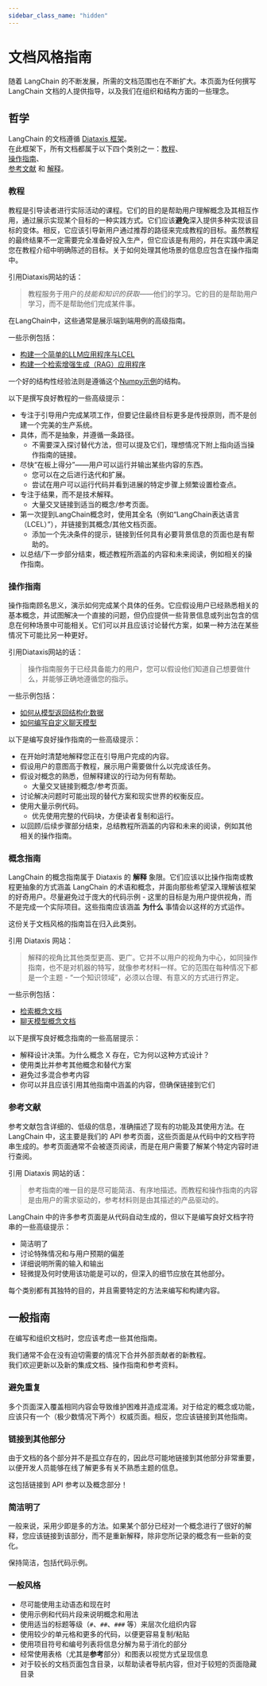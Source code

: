 ```yaml
---
sidebar_class_name: "hidden"
---
```


# 文档风格指南

随着 LangChain 的不断发展，所需的文档范围也在不断扩大。本页面为任何撰写 LangChain 文档的人提供指导，以及我们在组织和结构方面的一些理念。

## 哲学

LangChain 的文档遵循 [Diataxis 框架](https://diataxis.fr)。  
在此框架下，所有文档都属于以下四个类别之一：[教程](/docs/contributing/documentation/style_guide/#tutorials)、  
[操作指南](/docs/contributing/documentation/style_guide/#how-to-guides)、  
[参考文献](/docs/contributing/documentation/style_guide/#references) 和 [解释](/docs/contributing/documentation/style_guide/#conceptual-guide)。

### 教程

教程是引导读者进行实际活动的课程。它们的目的是帮助用户理解概念及其相互作用，通过展示实现某个目标的一种实践方式。它们应该**避免**深入提供多种实现该目标的变体。相反，它应该引导新用户通过推荐的路径来完成教程的目标。虽然教程的最终结果不一定需要完全准备好投入生产，但它应该是有用的，并在实践中满足您在教程介绍中明确陈述的目标。关于如何处理其他场景的信息应包含在操作指南中。

引用Diataxis网站的话：

> 教程服务于用户的*技能和知识的获取*——他们的学习。它的目的是帮助用户学习，而不是帮助他们完成某件事。

在LangChain中，这些通常是展示端到端用例的高级指南。

一些示例包括：

- [构建一个简单的LLM应用程序与LCEL](/docs/tutorials/llm_chain/)
- [构建一个检索增强生成（RAG）应用程序](/docs/tutorials/rag/)

一个好的结构性经验法则是遵循这个[Numpy示例](https://numpy.org/numpy-tutorials/content/tutorial-svd.html)的结构。

以下是撰写良好教程的一些高级提示：

- 专注于引导用户完成某项工作，但要记住最终目标更多是传授原则，而不是创建一个完美的生产系统。
- 具体，而不是抽象，并遵循一条路径。
  - 不需要深入探讨替代方法，但可以提及它们，理想情况下附上指向适当操作指南的链接。
- 尽快“在板上得分”——用户可以运行并输出某些内容的东西。
  - 您可以在之后进行迭代和扩展。
  - 尝试在用户可以运行代码并看到进展的特定步骤上频繁设置检查点。
- 专注于结果，而不是技术解释。
  - 大量交叉链接到适当的概念/参考页面。
- 第一次提到LangChain概念时，使用其全名（例如“LangChain表达语言（LCEL）”），并链接到其概念/其他文档页面。
  - 添加一个先决条件的提示，链接到任何具有必要背景信息的页面也是有帮助的。
- 以总结/下一步部分结束，概述教程所涵盖的内容和未来阅读，例如相关的操作指南。

### 操作指南

操作指南顾名思义，演示如何完成某个具体的任务。它应假设用户已经熟悉相关的基本概念，并试图解决一个直接的问题，但仍应提供一些背景信息或列出包含的信息在何种场景中可能相关。它们可以并且应该讨论替代方案，如果一种方法在某些情况下可能比另一种更好。

引用Diataxis网站的话：

> 操作指南服务于已经具备能力的用户，您可以假设他们知道自己想要做什么，并能够正确地遵循您的指示。

一些示例包括：

- [如何从模型返回结构化数据](/docs/how_to/structured_output/)
- [如何编写自定义聊天模型](/docs/how_to/custom_chat_model/)

以下是编写良好操作指南的一些高级提示：

- 在开始时清楚地解释您正在引导用户完成的内容。
- 假设用户的意图高于教程，展示用户需要做什么以完成该任务。
- 假设对概念的熟悉，但解释建议的行动为何有帮助。
  - 大量交叉链接到概念/参考页面。
- 讨论解决问题时可能出现的替代方案和现实世界的权衡反应。
- 使用大量示例代码。
  - 优先使用完整的代码块，方便读者复制和运行。
- 以回顾/后续步骤部分结束，总结教程所涵盖的内容和未来的阅读，例如其他相关的操作指南。

### 概念指南

LangChain 的概念指南属于 Diataxis 的 **解释** 象限。它们应该以比操作指南或教程更抽象的方式涵盖 LangChain 的术语和概念，并面向那些希望深入理解该框架的好奇用户。尽量避免过于庞大的代码示例 - 这里的目标是为用户提供视角，而不是完成一个实际项目。这些指南应该涵盖 **为什么** 事情会以这样的方式运作。

这份关于文档风格的指南旨在归入此类别。

引用 Diataxis 网站：

> 解释的视角比其他类型更高、更广。它并不以用户的视角为中心，如同操作指南，也不是对机器的特写，就像参考材料一样。它的范围在每种情况下都是一个主题 - “一个知识领域”，必须以合理、有意义的方式进行界定。

一些示例包括：

- [检索概念文档](/docs/concepts/#retrieval)
- [聊天模型概念文档](/docs/concepts/#chat-models)

以下是撰写良好概念指南的一些高层提示：

- 解释设计决策。为什么概念 X 存在，它为何以这种方式设计？
- 使用类比并参考其他概念和替代方案
- 避免过多混合参考内容
- 你可以并且应该引用其他指南中涵盖的内容，但确保链接到它们

### 参考文献

参考文献包含详细的、低级的信息，准确描述了现有的功能及其使用方法。在 LangChain 中，这主要是我们的 API 参考页面，这些页面是从代码中的文档字符串生成的。参考页面通常不会被逐页阅读，而是在用户需要了解某个特定内容时进行查阅。

引用 Diataxis 网站的话：

> 参考指南的唯一目的是尽可能简洁、有序地描述。而教程和操作指南的内容是由用户的需求驱动的，参考材料则是由其描述的产品驱动的。

LangChain 中的许多参考页面是从代码自动生成的，但以下是编写良好文档字符串的一些高级提示：

- 简洁明了
- 讨论特殊情况和与用户预期的偏差
- 详细说明所需的输入和输出
- 轻微提及何时使用该功能是可以的，但深入的细节应放在其他部分。

每个类别都有其独特的目的，并且需要特定的方法来编写和构建内容。

## 一般指南

在编写和组织文档时，您应该考虑一些其他指南。

我们通常不会在没有迫切需要的情况下合并外部贡献者的新教程。  
我们欢迎更新以及新的集成文档、操作指南和参考资料。

### 避免重复

多个页面深入覆盖相同内容会导致维护困难并造成混淆。对于给定的概念或功能，应该只有一个（极少数情况下两个）权威页面。相反，您应该链接到其他指南。

### 链接到其他部分

由于文档的各个部分并不是孤立存在的，因此尽可能地链接到其他部分非常重要，以便开发人员能够在线了解更多有关不熟悉主题的信息。

这包括链接到 API 参考以及概念部分！

### 简洁明了

一般来说，采用少即是多的方法。如果某个部分已经对一个概念进行了很好的解释，您应该链接到该部分，而不是重新解释，除非您所记录的概念有一些新的变化。

保持简洁，包括代码示例。

### 一般风格

- 尽可能使用主动语态和现在时
- 使用示例和代码片段来说明概念和用法
- 使用适当的标题等级（`#`、`##`、`###` 等）来层次化组织内容
- 使用较少的单元格和更多的代码，以便更容易复制/粘贴
- 使用项目符号和编号列表将信息分解为易于消化的部分
- 经常使用表格（尤其是**参考**部分）和图表以视觉方式呈现信息
- 对于较长的文档页面包含目录，以帮助读者导航内容，但对于较短的页面隐藏目录